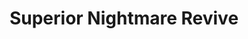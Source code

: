---
title: "Superior Nightmare Revive"
meta_title: "Superior Nightmare Revive craft"
description: "Craft de Superior Nightmare Revive"
rank: "s"
draft: false
name: "Superior Nightmare Revive"
recipe_img: "https://wiki.pokexgames.com/images/5/52/Superior_Nightmare_Revive.png"
level: 110
craft_time: 1800
result: 1
value_npc: 1
ingredients:
  - name: "Dew Beckers"
    quantity: 24
    item_img: "https://wiki.pokexgames.com/images/d/d7/Dew_Becker.png"
    value_npc: 1
  - name: "Red Crushed Leaves"
    quantity: 75
    item_img: "https://wiki.pokexgames.com/images/0/09/Red_Crushed_Leaf.png"
    value_npc: 1
  - name: "Yellow Crushed Leaves"
    quantity: 75
    item_img: "https://wiki.pokexgames.com/images/5/53/Yellow_Crushed_Leaf.png"
    value_npc: 1
  - name: "Green Crushed Leaves"
    quantity: 75
    item_img: "https://wiki.pokexgames.com/images/8/80/Green_Crushed_Leaf.png"
    value_npc: 1
---